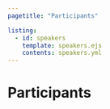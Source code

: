 ```yaml
---
pagetitle: "Participants"

listing:
  - id: speakers
    template: speakers.ejs
    contents: speakers.yml
---
```


:::::: grid
::: {#sponsors_banner .g-col-12 .title}
# Participants
:::

::: {#speakers .g-col-12}
:::

<div>

</div>
::::::
